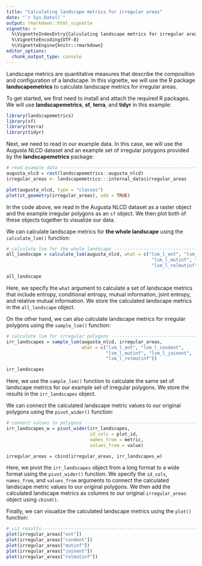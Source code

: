 ```yaml
---
title: "Calculating landscape metrics for irregular areas"
date: "`r Sys.Date()`"
output: rmarkdown::html_vignette
vignette: >
  %\VignetteIndexEntry{Calculating landscape metrics for irregular areas}
  %\VignetteEncoding{UTF-8}
  %\VignetteEngine{knitr::rmarkdown}
editor_options: 
  chunk_output_type: console
---
```


Landscape metrics are quantitative measures that describe the composition and configuration of a landscape.
In this vignette, we will use the R package **landscapemetrics** to calculate landscape metrics for irregular areas.

To get started, we first need to install and attach the required R packages. 
We will use **landscapemetrics**, **sf**, **terra**, and **tidyr** in this example:

```r
library(landscapemetrics)
library(sf)
library(terra)
library(tidyr)
```

Next, we need to read in our example data. 
In this case, we will use the Augusta NLCD dataset and an example set of irregular polygons provided by the **landscapemetrics** package:

```r
# read example data ----------------------------------------------------
augusta_nlcd = rast(landscapemetrics::augusta_nlcd)
irregular_areas <- landscapemetrics:::internal_data$irregular_areas

plot(augusta_nlcd, type = "classes")
plot(st_geometry(irregular_areas), add = TRUE)
```

In the code above, we read in the Augusta NLCD dataset as a raster object and the example irregular polygons as an `sf` object.
We then plot both of these objects together to visualize our data.

We can calculate landscape metrics for **the whole landscape** using the `calculate_lsm()` function:

```r
# calculate lsm for the whole landscape -----------------------------------
all_landscape = calculate_lsm(augusta_nlcd, what = c("lsm_l_ent", "lsm_l_condent", 
                                                      "lsm_l_mutinf", "lsm_l_joinent", 
                                                      "lsm_l_relmutinf"))

all_landscape
```

Here, we specify the `what` argument to calculate a set of landscape metrics that include entropy, conditional entropy, mutual information, joint entropy, and relative mutual information. 
We store the calculated landscape metrics in the `all_landscape` object.

On the other hand, we can also calculate landscape metrics for irregular polygons using the `sample_lsm()` function:

```r
# calculate lsm for irregular polygons ------------------------------------
irr_landscapes = sample_lsm(augusta_nlcd, irregular_areas,
                            what = c("lsm_l_ent", "lsm_l_condent",
                                     "lsm_l_mutinf", "lsm_l_joinent", 
                                     "lsm_l_relmutinf"))

irr_landscapes
```

Here, we use the `sample_lsm()` function to calculate the same set of landscape metrics for our example set of irregular polygons.
We store the results in the `irr_landscapes` object.

We can connect the calculated landscape metric values to our original polygons using the `pivot_wider()` function:

```r
# connect values to polygons ----------------------------------------------
irr_landscapes_w = pivot_wider(irr_landscapes, 
                               id_cols = plot_id,
                               names_from = metric, 
                               values_from = value)

irregular_areas = cbind(irregular_areas, irr_landscapes_w)
```

Here, we pivot the `irr_landscapes` object from a long format to a wide format using the `pivot_wider()` function. 
We specify the `id_cols`, `names_from`, and `values_from` arguments to connect the calculated landscape metric values to our original polygons. 
We then add the calculated landscape metrics as columns to our original `irregular_areas` object using `cbind()`.

Finally, we can visualize the calculated landscape metrics using the `plot()` function:

```r
# viz results -------------------------------------------------------------
plot(irregular_areas["ent"])
plot(irregular_areas["condent"])
plot(irregular_areas["mutinf"])
plot(irregular_areas["joinent"])
plot(irregular_areas["relmutinf"])
```
